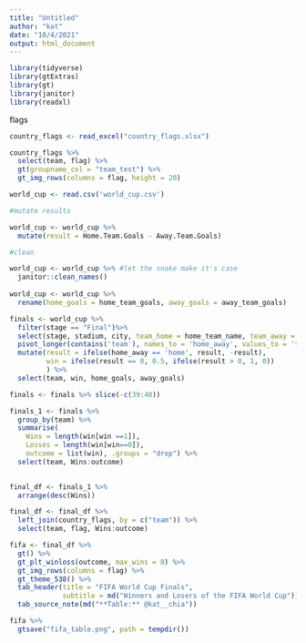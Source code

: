 ```yaml
---
title: "Untitled"
author: "kat"
date: "10/4/2021"
output: html_document
---
```


```r
library(tidyverse)
library(gtExtras)
library(gt)
library(janitor)
library(readxl)
```
flags

```r
country_flags <- read_excel("country_flags.xlsx")

country_flags %>%
  select(team, flag) %>%
  gt(groupname_col = "team_test") %>%
  gt_img_rows(columns = flag, height = 20)
```

```r
world_cup <- read.csv('world_cup.csv')

#mutate results

world_cup <- world_cup %>%
  mutate(result = Home.Team.Goals - Away.Team.Goals)

#clean

world_cup <- world_cup %>% #let the snake make it's case
  janitor::clean_names() 
  
world_cup <- world_cup %>%
  rename(home_goals = home_team_goals, away_goals = away_team_goals)

finals <- world_cup %>%
  filter(stage == "Final")%>%
  select(stage, stadium, city, team_home = home_team_name, team_away = away_team_name, result, home_goals, away_goals) %>%
  pivot_longer(contains('team'), names_to = 'home_away', values_to = 'team', names_prefix = 'team_') %>%
  mutate(result = ifelse(home_away == 'home', result, -result),
         win = ifelse(result == 0, 0.5, ifelse(result > 0, 1, 0))
         ) %>%
  select(team, win, home_goals, away_goals)

finals <- finals %>% slice(-c(39:40))

```



```r
finals_1 <- finals %>%
  group_by(team) %>%
  summarise(
    Wins = length(win[win ==1]),
    Losses = length(win[win==0]),
    outcome = list(win), .groups = "drop") %>%
  select(team, Wins:outcome)
  
```

```r
final_df <- finals_1 %>%
  arrange(desc(Wins))

final_df <- final_df %>%
  left_join(country_flags, by = c("team")) %>%
  select(team, flag, Wins:outcome)
```



```r
fifa <- final_df %>%
  gt() %>%
  gt_plt_winloss(outcome, max_wins = 8) %>%
  gt_img_rows(columns = flag) %>%
  gt_theme_538() %>%
  tab_header(title = "FIFA World Cup Finals",
             subtitle = md("Winners and Losers of the FIFA World Cup")) %>%
  tab_source_note(md("**Table:** @kat__chia"))
```

```r
fifa %>%
  gtsave("fifa_table.png", path = tempdir())
```

